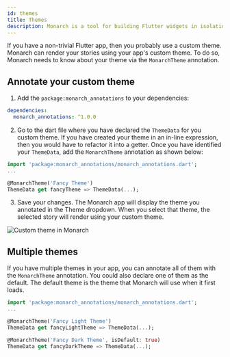 ```yaml
---
id: themes
title: Themes
description: Monarch is a tool for building Flutter widgets in isolation. It makes it easy to build, test and debug complex UIs.
---
```



If you have a non-trivial Flutter app, then you probably use a custom theme. 
Monarch can render your stories using your app's custom theme. To do so, Monarch 
needs to know about your theme via the `MonarchTheme` annotation. 

## Annotate your custom theme
1. Add the `package:monarch_annotations` to your dependencies:
```yaml
dependencies:
  monarch_annotations: ^1.0.0
``` 

2. Go to the dart file where you have declared the `ThemeData` for you custom theme. 
If you have created your theme in an in-line expression, then you would have
to refactor it into a getter. Once you have identified your 
`ThemeData`, add the `MonarchTheme` annotation as shown below:
```dart
import 'package:monarch_annotations/monarch_annotations.dart';
...

@MonarchTheme('Fancy Theme')
ThemeData get fancyTheme => ThemeData(...);
```

3. Save your changes. The Monarch app will display the theme you annotated in the 
Theme dropdown. When you select that theme, the selected story will render using
your custom theme.

<img className="docs-screenshot macos" alt="Custom theme in Monarch" src={macos_theme_dropdown_fancy_theme}/>

## Multiple themes
If you have multiple themes in your app, you can annotate all of them with the 
`MonarchTheme` annotation. You could also declare one of them as the default. 
The default theme is the theme that Monarch will use when it first loads.

```dart
import 'package:monarch_annotations/monarch_annotations.dart';
...

@MonarchTheme('Fancy Light Theme')
ThemeData get fancyLightTheme => ThemeData(...);

@MonarchTheme('Fancy Dark Theme', isDefault: true)
ThemeData get fancyDarkTheme => ThemeData(...);

```
